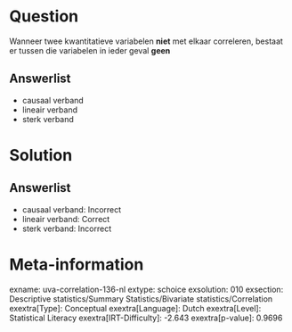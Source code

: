 Question
========

Wanneer twee kwantitatieve variabelen **niet** met elkaar correleren,
bestaat er tussen die variabelen in ieder geval **geen**

Answerlist
----------

* causaal verband
* lineair verband
* sterk verband

Solution
========

Answerlist
----------

* causaal verband: Incorrect
* lineair verband: Correct
* sterk verband: Incorrect

Meta-information
================
exname: uva-correlation-136-nl
extype: schoice
exsolution: 010
exsection: Descriptive statistics/Summary Statistics/Bivariate statistics/Correlation
exextra[Type]: Conceptual
exextra[Language]: Dutch
exextra[Level]: Statistical Literacy
exextra[IRT-Difficulty]: -2.643
exextra[p-value]: 0.9696

